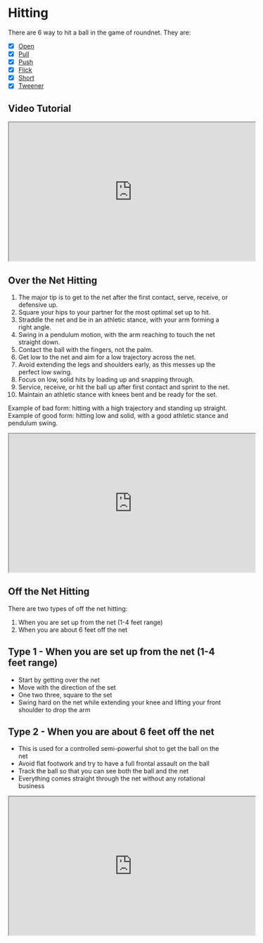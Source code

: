 # Hitting
There are 6 way to hit a ball in the game of roundnet. They are:
- [x] [Open](/learn.roundnet/en/hitting/open)
- [x] [Pull](/learn.roundnet/en/hitting/pull)
- [x] [Push](/learn.roundnet/en/hitting/push)
- [x] [Flick](/learn.roundnet/en/hitting/flick)
- [x] [Short](/learn.roundnet/en/hitting/short)
- [x] [Tweener](/learn.roundnet/en/hitting/tweener)

## Video Tutorial
<iframe width="560" height="315" src="https://www.youtube.com/embed/DdJq804VbAU?start=78" title="YouTube video player"
        allow="accelerometer; autoplay; clipboard-write; encrypted-media; gyroscope; picture-in-picture; web-share"></iframe>

## Over the Net Hitting

1. The major tip is to get to the net after the first contact, serve, receive, or defensive up.
2. Square your hips to your partner for the most optimal set up to hit.
3. Straddle the net and be in an athletic stance, with your arm forming a right angle.
4. Swing in a pendulum motion, with the arm reaching to touch the net straight down.
5. Contact the ball with the fingers, not the palm.
6. Get low to the net and aim for a low trajectory across the net.
7. Avoid extending the legs and shoulders early, as this messes up the perfect low swing.
8. Focus on low, solid hits by loading up and snapping through.
9. Service, receive, or hit the ball up after first contact and sprint to the net.
10. Maintain an athletic stance with knees bent and be ready for the set.

Example of bad form: hitting with a high trajectory and standing up straight.
Example of good form: hitting low and solid, with a good athletic stance and pendulum swing.

<iframe width="560" height="315" src="https://www.youtube.com/embed/ZyTwNnBr8wA" title="YouTube video player" allow="accelerometer; autoplay; clipboard-write; encrypted-media; gyroscope; picture-in-picture; web-share" allowfullscreen></iframe>

## Off the Net Hitting

There are two types of off the net hitting:
1. When you are set up from the net (1-4 feet range)
2. When you are about 6 feet off the net

## Type 1 - When you are set up from the net (1-4 feet range)
- Start by getting over the net
- Move with the direction of the set
- One two three, square to the set
- Swing hard on the net while extending your knee and lifting your front shoulder to drop the arm

## Type 2 - When you are about 6 feet off the net
- This is used for a controlled semi-powerful shot to get the ball on the net
- Avoid flat footwork and try to have a full frontal assault on the ball
- Track the ball so that you can see both the ball and the net
- Everything comes straight through the net without any rotational business

<iframe width="560" height="315" src="https://www.youtube.com/embed/loWqAy-MU5Y" title="YouTube video player"  allow="accelerometer; autoplay; clipboard-write; encrypted-media; gyroscope; picture-in-picture; web-share" allowfullscreen></iframe>
